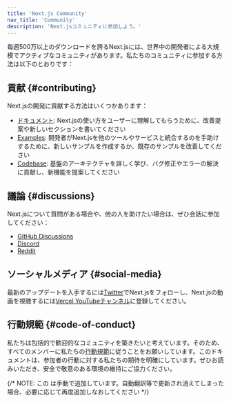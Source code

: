 ```yaml
---
title: 'Next.js Community'
nav_title: 'Community'
description: 'Next.jsコミュニティに参加しよう。'
---
```


毎週500万以上のダウンロードを誇るNext.jsには、世界中の開発者による大規模でアクティブなコミュニティがあります。私たちのコミュニティに参加する方法は以下のとおりです：

## 貢献 {#contributing}

Next.jsの開発に貢献する方法はいくつかあります：

- [ドキュメント](/docs/community/contribution-guide): Next.jsの使い方をユーザーに理解してもらうために、改善提案や新しいセクションを書いてください
- [Examples](https://github.com/vercel/next.js/tree/canary/contributing/examples): 開発者がNext.jsを他のツールやサービスと統合するのを手助けするために、新しいサンプルを作成するか、既存のサンプルを改善してください
- [Codebase](https://github.com/vercel/next.js/tree/canary/contributing/core): 基盤のアーキテクチャを詳しく学び、バグ修正やエラーの解決に貢献し、新機能を提案してください

## 議論 {#discussions}

Next.jsについて質問がある場合や、他の人を助けたい場合は、ぜひ会話に参加してください：

- [GitHub Discussions](https://github.com/vercel/next.js/discussions)
- [Discord](https://discord.com/invite/bUG2bvbtHy)
- [Reddit](https://www.reddit.com/r/nextjs)

## ソーシャルメディア {#social-media}

最新のアップデートを入手するには[Twitter](https://x.com/nextjs)でNext.jsをフォローし、Next.jsの動画を視聴するには[Vercel YouTubeチャンネル](https://www.youtube.com/@VercelHQ)に登録してください。

## 行動規範 {#code-of-conduct}

私たちは包括的で歓迎的なコミュニティを築きたいと考えています。そのため、すべてのメンバーに私たちの[行動規範](https://github.com/vercel/next.js/blob/canary/CODE_OF_CONDUCT.md)に従うことをお願いしています。このドキュメントは、参加者の行動に対する私たちの期待を明確にしています。ぜひお読みいただき、安全で敬意のある環境の維持にご協力ください。

{/* NOTE: この <DocCardList /> は手動で追加しています。自動翻訳等で更新され消えてしまった場合、必要に応じて再度追加しなおしてください */}

<DocCardList />

